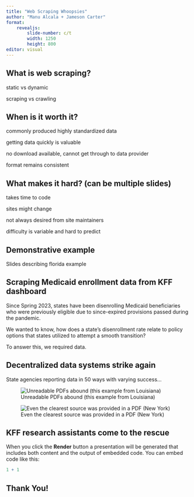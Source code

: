 ```yaml
---
title: "Web Scraping Whoopsies"
author: "Manu Alcala + Jameson Carter"
format: 
    revealjs: 
        slide-number: c/t
        width: 1250
        height: 800
editor: visual
---
```


## What is web scraping? {video-loop="true"}

static vs dynamic

scraping vs crawling

## When is it worth it? {video-loop="true"}

commonly produced highly standardized data

getting data quickly is valuable

no download available, cannot get through to data provider

format remains consistent

## What makes it hard? (can be multiple slides) {video-loop="true"}

takes time to code

sites might change

not always desired from site maintainers

difficulty is variable and hard to predict

## Demonstrative example {video-loop="true"}

Slides describing florida example

## Scraping Medicaid enrollment data from KFF dashboard {video-loop="true"}

Since Spring 2023, states have been disenrolling Medicaid beneficiaries who were previously eligible due to since-expired provisions passed during the pandemic.

We wanted to know, how does a state's disenrollment rate relate to policy options that states utilized to attempt a smooth transition?

To answer this, we required data.

## Decentralized data systems strike again

State agencies reporting data in 50 ways with varying success...

::: {layout-ncol=2} 
![Unreadable PDFs abound (this example from Louisiana)](louisiana-horrible.png)

![Even the clearest source was provided in a PDF (New York)](ny-good.png)
:::

## KFF research assistants come to the rescue

When you click the **Render** button a presentation will be generated that includes both content and the output of embedded code. You can embed code like this:

```r
1 + 1
```

## Thank You!  {background-video="web-surfer.mp4" background-video-loop="true" background-size="50px"}
